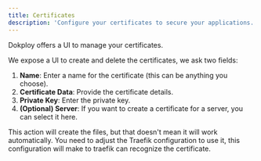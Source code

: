 ```yaml
---
title: Certificates
description: 'Configure your certificates to secure your applications.'
---
```



Dokploy offers a UI to manage your certificates.


We expose a UI to create and delete the certificates, we ask two fields:

1. **Name**: Enter a name for the certificate (this can be anything you choose).
2. **Certificate Data**: Provide the certificate details.
3. **Private Key**: Enter the private key.
4. **(Optional) Server**: If you want to create a certificate for a server, you can select it here.

<Callout type='warn'>
    This action will create the files, but that doesn't mean it will work automatically. You need to adjust the Traefik configuration to use it, this configuration will make
    to traefik can recognize the certificate.
</Callout>